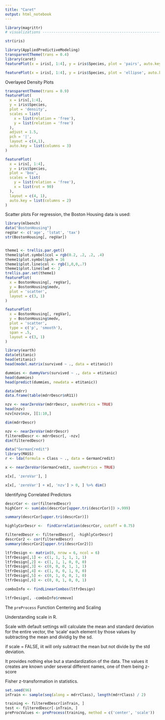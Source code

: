 ```yaml
---
title: "Caret"
output: html_notebook
---
```



```r
library(magrittr)
# visualizations ----------------------------------------------------------

str(iris)

library(AppliedPredictiveModeling)
transparentTheme(trans = 0.4)
library(caret)
featurePlot(x = iris[, 1:4], y = iris$Species, plot = 'pairs', auto.key = list(columns = 3))


```
```r
featurePlot(x = iris[, 1:4], y = iris$Species, plot = 'ellipse', auto.key = list(columns = 3))
```
Overlayed Density Plots
```r
transparentTheme(trans = 0.9)
featurePlot(
  x = iris[,1:4],
  y = iris$Species,
  plot = 'density',
  scales = list(
    x = list(relation = 'free'),
    y = list(relation = 'free')
  ),
  adjust = 1.5,
  pch = '|',
  layout = c(4,1),
  auto.key = list(columns = 3)
)

```

```r
featurePlot(
  x = iris[, 1:4],
  y = iris$Species,
  plot = 'box',
  scales = list(
    y = list(relation = 'free'),
    x = list(rot = 90)
  ),
  layout = c(4, 1),
  auto.key = list(columns = 2)
)
```

Scatter plots
For regression, the Boston Housing data is used:
```r
library(mlbench)
data("BostonHousing")
regVar <- c('age', 'lstat', 'tax')
str(BostonHousing[, regVar])



```

```r
theme1 <- trellis.par.get()
theme1$plot.symbol$col = rgb(0.2, .2, .2, .4)
theme1$plot.symbol$pch = 16
theme1$plot.line$col <- rgb(1,0,0,.7)
theme1$plot.line$lwd <- 2
trellis.par.set(theme1)
featurePlot(
  x = BostonHousing[, regVar],
  y = BostonHousing$medv,
  plot = 'scatter',
  layout = c(3, 1)
)
```

```r
featurePlot(
  x = BostonHousing[, regVar],
  y = BostonHousing$medv,
  plot = 'scatter',
  type = c('p', 'smooth'),
  span = .5,
  layout = c(3, 1)
)
```



```r
library(earth)
data(etitanic)
head(etitanic)
head(model.matrix(survived ~ ., data = etitanic))

dummies <- dummyVars(survived ~ ., data = etitanic)
head(dummies)
head(predict(dummies, newdata = etitanic))
```


```r
data(mdrr)
data.frame(table(mdrrDescr$nR11))


```


```r
nzv <- nearZeroVar(mdrrDescr, saveMetrics = TRUE)
head(nzv)
nzv[nzv$nzv, ][1:10,]
```

```r
dim(mdrrDescr)
```
```r
nzv <- nearZeroVar(mdrrDescr)
filteredDescr <- mdrrDescr[, -nzv]
dim(filteredDescr)
```

```r
data("GermanCredit")
library(MASS)
r <- lda(formula = Class ~ ., data = GermanCredit)

x <- nearZeroVar(GermanCredit, saveMetrics = TRUE)

x[x[, 'zeroVar'], ]

x[x[, 'zeroVar'] + x[, 'nzv'] > 0, ] %>% dim()

```

Identifying Correlated Predictors

```r
descrCor <- cor(filteredDescr)
highCorr <- sum(abs(descrCor[upper.tri(descrCor)]) >.999)

summary(descrCor[upper.tri(descrCor)])

highlyCorDescr <-  findCorrelation(descrCor, cutoff = 0.75)

filteredDescr <- filteredDescr[, -highlyCorDescr]
descrCor2 <- cor(filteredDescr)
summary(descrCor2[upper.tri(descrCor2)])


```


```r
ltfrDesign <- matrix(0, nrow = 6, ncol = 6)
ltfrDesign[,1] <- c(1, 1, 1, 1, 1, 1)
ltfrDesign[,2] <- c(1, 1, 1, 0, 0, 0)
ltfrDesign[,3] <- c(0, 0, 0, 1, 1, 1)
ltfrDesign[,4] <- c(1, 0, 0, 1, 0, 0)
ltfrDesign[,5] <- c(0, 1, 0, 0, 1, 0)
ltfrDesign[,6] <- c(0, 0, 1, 0, 0, 1)

comboInfo <- findLinearCombos(ltfrDesign)

ltfrDesign[, -comboInfo$remove]

```

The `preProcess` Function
Centering and Scaling

Understanding scale in R.

Scale with default settings will calculate the mean and standard deviation for the entire vector, the 'scale' each element by those values by subtracting the mean and dividig by the sd.

if scale = FALSE, iit will only subtract the mean but not divide by the std deviation.

It provides nothing else but a standardization of the data. The values it creates are known under several different names, one of them being z-score

Fisher z-transformation in statistics.


```r
set.seed(96)
inTrain <- sample(seq(along = mdrrClass), length(mdrrClass) / 2)

training <- filteredDescr[inTrain, ]
test <- filteredDescr[-inTrain, ]
preProcValues <- preProcess(training, method = c('center', 'scale'))



```






